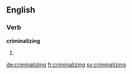 ==English==

===Verb===
'''criminalizing'''

# {{present participle of|criminalize}}

[[de:criminalizing]]
[[fr:criminalizing]]
[[sv:criminalizing]]